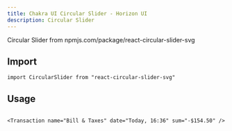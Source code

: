 ```yaml
---
title: Chakra UI Circular Slider - Horizon UI
description: Circular Slider
---
```


Circular Slider from npmjs.com/package/react-circular-slider-svg

## Import

```tsx
import CircularSlider from "react-circular-slider-svg"
```

## Usage

```jsx

```

```tsx
<Transaction name="Bill & Taxes" date="Today, 16:36" sum="-$154.50" />
```
